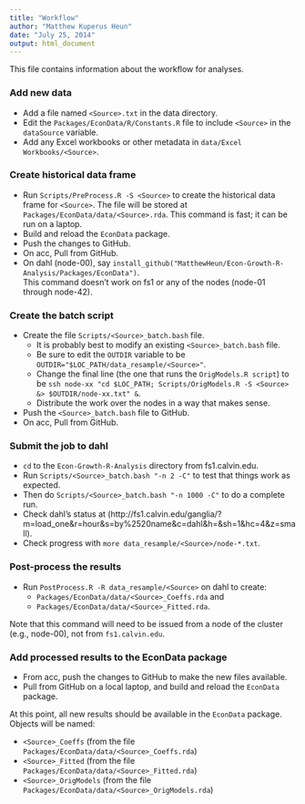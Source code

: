 ```yaml
---
title: "Workflow"
author: "Matthew Kuperus Heun"
date: "July 25, 2014"
output: html_document
---
```


This file contains information about the workflow for analyses.

### Add new data
* Add a file named `<Source>.txt` in the data directory.   
* Edit the `Packages/EconData/R/Constants.R` file to include `<Source>` in the `dataSource` variable.   
* Add any Excel workbooks or other metadata in `data/Excel Workbooks/<Source>`.

### Create historical data frame
* Run `Scripts/PreProcess.R -S <Source>` to create the historical data frame for `<Source>`.
The file will be stored at `Packages/EconData/data/<Source>.rda`.
This command is fast; it can be run on a laptop.    
* Build and reload the `EconData` package.    
* Push the changes to GitHub.   
* On acc, Pull from GitHub.     
* On dahl (node-00), say `install_github("MatthewHeun/Econ-Growth-R-Analysis/Packages/EconData")`.   
This command doesn't work on fs1 or any of the nodes (node-01 through node-42).

### Create the batch script
* Create the file `Scripts/<Source>_batch.bash` file.
    + It is probably best to modify an existing `<Source>_batch.bash` file.      
    + Be sure to edit the `OUTDIR` variable to be `OUTDIR="$LOC_PATH/data_resample/<Source>"`.
    + Change the final line (the one that runs the `OrigModels.R script`) to be `ssh node-xx "cd $LOC_PATH; Scripts/OrigModels.R -S <Source> &> $OUTDIR/node-xx.txt" &`.   
    + Distribute the work over the nodes in a way that makes sense.
* Push the `<Source>_batch.bash` file to GitHub.
* On acc, Pull from GitHub.      

### Submit the job to dahl
* `cd` to the `Econ-Growth-R-Analysis` directory from fs1.calvin.edu.
* Run `Scripts/<Source>_batch.bash "-n 2 -C"` to test that things work as expected.
* Then do `Scripts/<Source>_batch.bash "-n 1000 -C"` to do a complete run.
* Check dahl's status at (http://fs1.calvin.edu/ganglia/?m=load_one&r=hour&s=by%2520name&c=dahl&h=&sh=1&hc=4&z=small).
* Check progress with `more data_resample/<Source>/node-*.txt`.

### Post-process the results
* Run `PostProcess.R -R data_resample/<Source>` on dahl to create:       
    + `Packages/EconData/data/<Source>_Coeffs.rda` and
    + `Packages/EconData/data/<Source>_Fitted.rda`.         

Note that this command will need to be issued from a node of the cluster (e.g., node-00), not from `fs1.calvin.edu`.

### Add processed results to the EconData package
* From acc, push the changes to GitHub to make the new files available.
* Pull from GitHub on a local laptop, and build and reload the `EconData` package.

At this point, all new results should be available in the `EconData` package.
Objects will be named:

* `<Source>_Coeffs` (from the file `Packages/EconData/data/<Source>_Coeffs.rda`)  
* `<Source>_Fitted` (from the file `Packages/EconData/data/<Source>_Fitted.rda`)  
* `<Source>_OrigModels` (from the file `Packages/EconData/data/<Source>_OrigModels.rda`)  